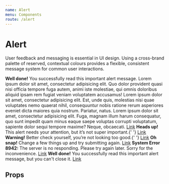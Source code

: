 ```yaml
---
name: Alert
menu: Components
route: /alert
---
```



# Alert

User feedback and messaging is essential in UI design. Using a cross-brand palette of reserved, contextual colours provides a flexible, consistent message system for common user interactions.

<Playground>
	<Alert appearance="success" icon={InfoIcon} closable>
		<strong>Well done!</strong> You successfully read this important alert message. Lorem ipsum
		dolor sit amet, consectetur adipisicing elit. Quo dolor provident quasi nisi officia tempore
		fuga autem, animi iste molestiae, qui omnis doloribus aliquid ipsam rem fugiat veniam voluptatem
		accusamus! Lorem ipsum dolor sit amet, consectetur adipisicing elit. Est, unde quis, molestias
		nisi quae voluptates nemo quaerat nihil, consequuntur nobis ratione rerum asperiores eveniet
		dicta maiores quia nostrum. Pariatur, natus. Lorem ipsum dolor sit amet, consectetur adipisicing
		elit. Fuga, magnam illum harum consequatur, quo sunt impedit quam minus eaque saepe voluptas
		corrupti voluptatum, sapiente dolor sequi tempore maxime? Neque, obcaecati. <a href="#">Link</a>
	</Alert>
	<Alert icon={InfoIcon} closable>
		<strong>Heads up!</strong> This alert needs your attention, but it’s not super important.{' '}
		<a href="#">Link</a>
	</Alert>
	<Alert appearance="warning" icon={InfoIcon} closable>
		<strong>Warning!</strong> Better check yourself, you’re not looking too good.{' '}
		<a href="#">Link</a>
	</Alert>
	<Alert appearance="danger" icon={InfoIcon} closable>
		<strong>Oh snap!</strong> Change a few things up and try submitting again. <a href="#">Link</a>
	</Alert>
	<Alert appearance="system" icon={InfoIcon} closable>
		<strong>System Error 8942:</strong> The server is no responding. Please try again later. Sorry
		for the inconvenience. <a href="#">Link</a>
	</Alert>
	<Alert appearance="success">
		<strong>Well done!</strong> You successfully read this important alert message, but you can't
		close it. <a href="#">Link</a>
	</Alert>
</Playground>

## Props

<PropsTable of={Alert} />
